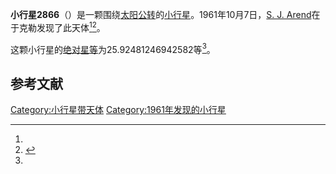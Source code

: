 {{Infobox planet
| bgcolour = #FFFFC0
| name = 2866 Hardy
| symbol = 
| image = 
| caption = 
| discovery = yes
| discovery_ref = 
| discoverer = [[S._J._Arend|S. J. Arend]]
| discovery_site = [[于克勒|于克勒]] 
| discovered = 1961年10月7日
| designations = yes
| mp_name = 
| named_after = 
| alt_names = 1961 TA/ 1973 AR3 / 1981 RR2
| mp_category = [[主带小行星|主带小行星]]
| orbit_ref = <ref name="a">[http://ssd.jpl.nasa.gov/sbdb.cgi?sstr=2866 2866 Hardy] {{Wayback|url=http://ssd.jpl.nasa.gov/sbdb.cgi?sstr=2866 |date=20210117201214 }}，小行星數據庫瀏覽器（JPL Small-Body Database Browser）－[[美国国家航空航天局|美国国家航空航天局]]喷气推进实验室</ref>
| epoch = 2456400.5 (2013年4月18日更新)
| aphelion = {{convert|3.505650603610339|AU|km|3|abbr=on|lk=out}}
| perihelion = {{convert|2.310391121123254|AU|km|3|abbr=on}}
| semimajor = {{convert|2.908020862366796|AU|km|3|abbr=on}}
| eccentricity = 0.205510816
| period = 1811.318003 [[日|日]]<br />4.96[[儒略年|儒略年]]
| avg_speed = 
| inclination = 8.222457390998736
| asc_node = 317.0528182921969
| mean_anomaly = 
| arg_peri = 25.92481246942582
| satellites = 
| physical_characteristics = yes
| dimensions = 
| mass = 
| density = 
| surface_grav = 
| escape_velocity = 
| sidereal_day = 
| axial_tilt = 
| pole_ecliptic_lat = 
| pole_ecliptic_lon = 
| albedo = 
| temperatures= 
| temp_name1 = 
| mean_temp_1 = 
| max_temp_1 = 
| temp_name2 = 
| max_temp_2 = 
| spectral_type = 
| abs_magnitude = 25.92481246942582
}}

'''小行星2866'''（{{lang-en|2866 Hardy}}）是一颗围绕[[太阳|太阳]][[公转|公转]]的[[小行星|小行星]]。1961年10月7日，[[S._J._Arend|S. J. Arend]]在于克勒发现了此天体<ref name="a" /><ref>{{cite news|title=小行星列表|url=http://cfa-www.harvard.edu/iau/lists/NumberedMPs.txt|accessdate=2013-07-08|newspaper=哈佛大学|archive-date=2008-05-17|archive-url=https://web.archive.org/web/20080517010638/http://cfa-www.harvard.edu/iau/lists/NumberedMPs.txt|dead-url=no}}</ref>。

这颗小行星的[[绝对星等|绝对星等]]为25.92481246942582等<ref name="a" />。

==参考文献==
{{reflist}}
{{Minor Planet Number|[[小行星2865|小行星2865]]|[[小行星2867|小行星2867]]}}

{{小天体}}

[[Category:小行星带天体|Category:小行星带天体]]
[[Category:1961年发现的小行星|Category:1961年发现的小行星]]

{{asteroid-stub}}